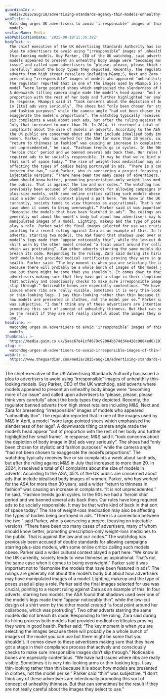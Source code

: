 ```yaml
---
guardianId: >-
  media/2025/aug/18/advertising-standards-agency-thin-models-unhealthy-body-image
webTitle: >-
  Watchdog urges UK advertisers to avoid ‘irresponsible’ images of thin-looking
  models
sectionName: Media
webPublicationDate: '2025-08-18T15:36:38Z'
bodyText: >-
  The chief executive of the UK Advertising Standards Authority has issued a
  plea to advertisers to avoid using “irresponsible” images of unhealthily
  thin-looking models. Guy Parker, CEO of the UK watchdog, said adverts where
  models appeared to present an unhealthy body image were “becoming more of an
  issue” and called upon advertisers to “please, please, please think very
  carefully” about the body types they depicted. Recently, the regulator banned
  adverts from high street retailers including M&amp;S, Next and Zara for
  presenting “irresponsible” images of models who appeared “unhealthily thin”.
  The regulator reported that in one of the images used by M&amp;S in April, a
  model “wore large pointed shoes which emphasised the slenderness of her legs”.
  A downwards tilting camera angle made the model’s head appear “out of
  proportion with the rest of her body and further highlighted her small frame”.
  In response, M&amp;S said it “took concerns about the depiction of body image
  in [its] ads very seriously”. The shoes had “only been chosen for stylistic
  and fashion purposes” while the camera angle “had not been chosen to
  exaggerate the model’s proportions”. The watchdog typically receives five or
  six complaints a week about such ads, but after the ruling against M&amp;S in
  July that increased to more than 20. In 2024, it received a total of 61
  complaints about the size of models in adverts. According to the ASA, 45% of
  the UK public are concerned about ads that include idealised body images of
  women. Parker, who has worked for the ASA for more than 30 years, said a wider
  “return to thinness in fashion” was causing an increase in complaints. “It is
  not unprecedented,” he said. “Fashion trends go in cycles. In the 90s we had a
  ‘heroin chic’ period and we banned several ads back then. Our rules have long
  required ads to be socially responsible. It may be that we’re kind of back in
  that sort of space today.” The rise of weight-loss medication may also be
  affecting the types of bodies being portrayed in ads. “There is a connection
  between the two,” said Parker, who is overseeing a project focusing on
  injectable versions. “There have been too many cases of advertisers, many of
  whom should know better, promoting prescription-only weight-loss medicines to
  the public. That is against the law and our codes.” The watchdog has
  previously been accused of double standards for allowing campaigns starring
  plus-size models, with some online critics calling such models obese. Parker
  said a wider cultural context played a part here. “We know in the UK
  currently, society tends to view thinness as aspirational. That’s not the same
  case when it comes to being overweight.” Parker said it was important not to
  “demonise the models that have been featured in ads”. The rulings are
  generally not about the model’s body but about how advertisers may have
  manipulated images of a model. Lighting, makeup and the type of poses used all
  play a role. Parker said the final images selected for use was crucial,
  pointing to a recent ruling against Zara as an example of this. In four
  adverts, starring two models, the ASA found that shadows used over one of the
  model’s legs made them “appear noticeably thin”, while the low-cut design of a
  shirt worn by the other model created “a focal point around her collarbone,
  which was protruding”. Two other adverts starring the same models did not
  breach its code. Responding to the ruling, Zara said during its hiring process
  both models had provided medical certificates proving they were in good
  health. Parker said: “The key moment is when you are selecting the images
  because there will probably be a whole bunch of images of the model you can
  use but there might be some that you shouldn’t. It comes down to these
  advertisers making sure that they have got a stage in their compliance process
  that actively and consciously checks to make sure irresponsible images don’t
  slip through.” Noticeable bones are especially contentious. “We have had
  issues where ribs are really visible. Sometimes it is very thin-looking arms
  or thin-looking legs. I say thin-looking rather than thin because it is about
  how models are presented in clothes, not the model per se.” Parker said “thin”
  was subjective. “I don’t think any of these advertisers are intentionally
  promoting this sort of concept of unhealthy thinness. But that can sometimes
  be the result if they are not really careful about the images they select to
  use.”
headline: >-
  Watchdog urges UK advertisers to avoid ‘irresponsible’ images of thin-looking
  models
thumbnail: >-
  https://media.guim.co.uk/5aac67e41cfd679c92004b574d34e428c9884ed6/197_0_1489_1191/500.jpg
slug: >-
  watchdog-urges-uk-advertisers-to-avoid-irresponsible-images-of-thin-looking-models
webUrl: >-
  https://www.theguardian.com/media/2025/aug/18/advertising-standards-agency-thin-models-unhealthy-body-image
---
```

The chief executive of the UK Advertising Standards Authority has issued a plea to advertisers to avoid using “irresponsible” images of unhealthily thin-looking models. Guy Parker, CEO of the UK watchdog, said adverts where models appeared to present an unhealthy body image were “becoming more of an issue” and called upon advertisers to “please, please, please think very carefully” about the body types they depicted. Recently, the regulator banned adverts from high street retailers including M&amp;S, Next and Zara for presenting “irresponsible” images of models who appeared “unhealthily thin”. The regulator reported that in one of the images used by M&amp;S in April, a model “wore large pointed shoes which emphasised the slenderness of her legs”. A downwards tilting camera angle made the model’s head appear “out of proportion with the rest of her body and further highlighted her small frame”. In response, M&amp;S said it “took concerns about the depiction of body image in [its] ads very seriously”. The shoes had “only been chosen for stylistic and fashion purposes” while the camera angle “had not been chosen to exaggerate the model’s proportions”. The watchdog typically receives five or six complaints a week about such ads, but after the ruling against M&amp;S in July that increased to more than 20. In 2024, it received a total of 61 complaints about the size of models in adverts. According to the ASA, 45% of the UK public are concerned about ads that include idealised body images of women. Parker, who has worked for the ASA for more than 30 years, said a wider “return to thinness in fashion” was causing an increase in complaints. “It is not unprecedented,” he said. “Fashion trends go in cycles. In the 90s we had a ‘heroin chic’ period and we banned several ads back then. Our rules have long required ads to be socially responsible. It may be that we’re kind of back in that sort of space today.” The rise of weight-loss medication may also be affecting the types of bodies being portrayed in ads. “There is a connection between the two,” said Parker, who is overseeing a project focusing on injectable versions. “There have been too many cases of advertisers, many of whom should know better, promoting prescription-only weight-loss medicines to the public. That is against the law and our codes.” The watchdog has previously been accused of double standards for allowing campaigns starring plus-size models, with some online critics calling such models obese. Parker said a wider cultural context played a part here. “We know in the UK currently, society tends to view thinness as aspirational. That’s not the same case when it comes to being overweight.” Parker said it was important not to “demonise the models that have been featured in ads”. The rulings are generally not about the model’s body but about how advertisers may have manipulated images of a model. Lighting, makeup and the type of poses used all play a role. Parker said the final images selected for use was crucial, pointing to a recent ruling against Zara as an example of this. In four adverts, starring two models, the ASA found that shadows used over one of the model’s legs made them “appear noticeably thin”, while the low-cut design of a shirt worn by the other model created “a focal point around her collarbone, which was protruding”. Two other adverts starring the same models did not breach its code. Responding to the ruling, Zara said during its hiring process both models had provided medical certificates proving they were in good health. Parker said: “The key moment is when you are selecting the images because there will probably be a whole bunch of images of the model you can use but there might be some that you shouldn’t. It comes down to these advertisers making sure that they have got a stage in their compliance process that actively and consciously checks to make sure irresponsible images don’t slip through.” Noticeable bones are especially contentious. “We have had issues where ribs are really visible. Sometimes it is very thin-looking arms or thin-looking legs. I say thin-looking rather than thin because it is about how models are presented in clothes, not the model per se.” Parker said “thin” was subjective. “I don’t think any of these advertisers are intentionally promoting this sort of concept of unhealthy thinness. But that can sometimes be the result if they are not really careful about the images they select to use.”
